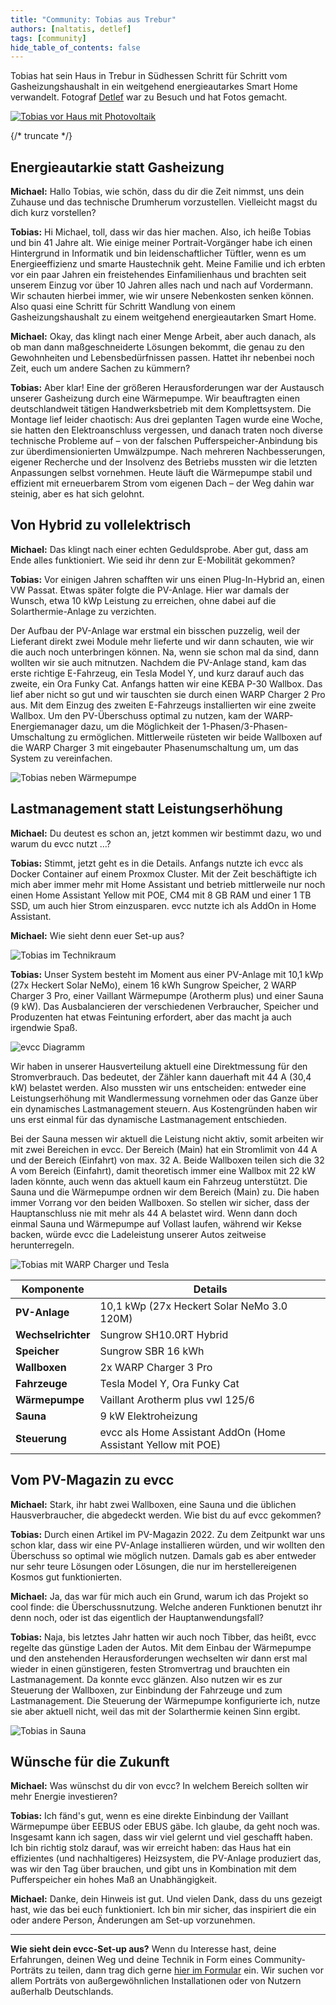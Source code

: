 ```yaml
---
title: "Community: Tobias aus Trebur"
authors: [naltatis, detlef]
tags: [community]
hide_table_of_contents: false
---
```


Tobias hat sein Haus in Trebur in Südhessen Schritt für Schritt vom Gasheizungshaushalt in ein weitgehend energieautarkes Smart Home verwandelt.
Fotograf [Detlef](https://hee.se) war zu Besuch und hat Fotos gemacht.

[![Tobias vor Haus mit Photovoltaik](./tobias-vor-haus-mit-photovoltaik.webp)](/blog/2025/10/04/tobias)

{/* truncate */}

## Energieautarkie statt Gasheizung

**Michael:** Hallo Tobias, wie schön, dass du dir die Zeit nimmst, uns dein Zuhause und das technische Drumherum vorzustellen.
Vielleicht magst du dich kurz vorstellen?

**Tobias:** Hi Michael, toll, dass wir das hier machen.
Also, ich heiße Tobias und bin 41 Jahre alt.
Wie einige meiner Portrait-Vorgänger habe ich einen Hintergrund in Informatik und bin leidenschaftlicher Tüftler, wenn es um Energieeffizienz und smarte Haustechnik geht.
Meine Familie und ich erbten vor ein paar Jahren ein freistehendes Einfamilienhaus und brachten seit unserem Einzug vor über 10 Jahren alles nach und nach auf Vordermann.
Wir schauten hierbei immer, wie wir unsere Nebenkosten senken können.
Also quasi eine Schritt für Schritt Wandlung von einem Gasheizungshaushalt zu einem weitgehend energieautarken Smart Home.

**Michael:** Okay, das klingt nach einer Menge Arbeit, aber auch danach, als ob man dann maßgeschneiderte Lösungen bekommt, die genau zu den Gewohnheiten und Lebensbedürfnissen passen.
Hattet ihr nebenbei noch Zeit, euch um andere Sachen zu kümmern?

**Tobias:** Aber klar!
Eine der größeren Herausforderungen war der Austausch unserer Gasheizung durch eine Wärmepumpe.
Wir beauftragten einen deutschlandweit tätigen Handwerksbetrieb mit dem Komplettsystem.
Die Montage lief leider chaotisch: Aus drei geplanten Tagen wurde eine Woche, sie hatten den Elektroanschluss vergessen, und danach traten noch diverse technische Probleme auf – von der falschen Pufferspeicher-Anbindung bis zur überdimensionierten Umwälzpumpe.
Nach mehreren Nachbesserungen, eigener Recherche und der Insolvenz des Betriebs mussten wir die letzten Anpassungen selbst vornehmen.
Heute läuft die Wärmepumpe stabil und effizient mit erneuerbarem Strom vom eigenen Dach – der Weg dahin war steinig, aber es hat sich gelohnt.

## Von Hybrid zu vollelektrisch

**Michael:** Das klingt nach einer echten Geduldsprobe.
Aber gut, dass am Ende alles funktioniert.
Wie seid ihr denn zur E-Mobilität gekommen?

**Tobias:** Vor einigen Jahren schafften wir uns einen Plug-In-Hybrid an, einen VW Passat.
Etwas später folgte die PV-Anlage.
Hier war damals der Wunsch, etwa 10 kWp Leistung zu erreichen, ohne dabei auf die Solarthermie-Anlage zu verzichten.

Der Aufbau der PV-Anlage war erstmal ein bisschen puzzelig, weil der Lieferant direkt zwei Module mehr lieferte und wir dann schauten, wie wir die auch noch unterbringen können.
Na, wenn sie schon mal da sind, dann wollten wir sie auch mitnutzen.
Nachdem die PV-Anlage stand, kam das erste richtige E-Fahrzeug, ein Tesla Model Y, und kurz darauf auch das zweite, ein Ora Funky Cat.
Anfangs hatten wir eine KEBA P-30 Wallbox.
Das lief aber nicht so gut und wir tauschten sie durch einen WARP Charger 2 Pro aus.
Mit dem Einzug des zweiten E-Fahrzeugs installierten wir eine zweite Wallbox.
Um den PV-Überschuss optimal zu nutzen, kam der WARP-Energiemanager dazu, um die Möglichkeit der 1-Phasen/3-Phasen-Umschaltung zu ermöglichen.
Mittlerweile rüsteten wir beide Wallboxen auf die WARP Charger 3 mit eingebauter Phasenumschaltung um, um das System zu vereinfachen.

![Tobias neben Wärmepumpe](./tobias-neben-waermepumpe.webp)

## Lastmanagement statt Leistungserhöhung

**Michael:** Du deutest es schon an, jetzt kommen wir bestimmt dazu, wo und warum du evcc nutzt …?

**Tobias:** Stimmt, jetzt geht es in die Details.
Anfangs nutzte ich evcc als Docker Container auf einem Proxmox Cluster.
Mit der Zeit beschäftigte ich mich aber immer mehr mit Home Assistant und betrieb mittlerweile nur noch einen Home Assistant Yellow mit POE, CM4 mit 8 GB RAM und einer 1 TB SSD, um auch hier Strom einzusparen.
evcc nutzte ich als AddOn in Home Assistant.

**Michael:** Wie sieht denn euer Set-up aus?

![Tobias im Technikraum](./tobias-in-technikraum.webp)

**Tobias:** Unser System besteht im Moment aus einer PV-Anlage mit 10,1 kWp (27x Heckert Solar NeMo), einem 16 kWh Sungrow Speicher, 2 WARP Charger 3 Pro, einer Vaillant Wärmepumpe (Arotherm plus) und einer Sauna (9 kW).
Das Ausbalancieren der verschiedenen Verbraucher, Speicher und Produzenten hat etwas Feintuning erfordert, aber das macht ja auch irgendwie Spaß.

![evcc Diagramm](./tobias-diagram.svg)

Wir haben in unserer Hausverteilung aktuell eine Direktmessung für den Stromverbrauch.
Das bedeutet, der Zähler kann dauerhaft mit 44 A (30,4 kW) belastet werden.
Also mussten wir uns entscheiden: entweder eine Leistungserhöhung mit Wandlermessung vornehmen oder das Ganze über ein dynamisches Lastmanagement steuern.
Aus Kostengründen haben wir uns erst einmal für das dynamische Lastmanagement entschieden.

Bei der Sauna messen wir aktuell die Leistung nicht aktiv, somit arbeiten wir mit zwei Bereichen in evcc.
Der Bereich (Main) hat ein Stromlimit von 44 A und der Bereich (Einfahrt) von max. 32 A.
Beide Wallboxen teilen sich die 32 A vom Bereich (Einfahrt), damit theoretisch immer eine Wallbox mit 22 kW laden könnte, auch wenn das aktuell kaum ein Fahrzeug unterstützt.
Die Sauna und die Wärmepumpe ordnen wir dem Bereich (Main) zu.
Die haben immer Vorrang vor den beiden Wallboxen.
So stellen wir sicher, dass der Hauptanschluss nie mit mehr als 44 A belastet wird.
Wenn dann doch einmal Sauna und Wärmepumpe auf Vollast laufen, während wir Kekse backen, würde evcc die Ladeleistung unserer Autos zeitweise herunterregeln.

![Tobias mit WARP Charger und Tesla](./tobias-warp-charger-tesla.webp)

| Komponente           | Details                                                       |
| -------------------- | ------------------------------------------------------------- |
| **PV-Anlage**        | 10,1 kWp (27x Heckert Solar NeMo 3.0 120M)                    |
| **Wechselrichter**   | Sungrow SH10.0RT Hybrid                                       |
| **Speicher**         | Sungrow SBR 16 kWh                                            |
| **Wallboxen**        | 2x WARP Charger 3 Pro                                         |
| **Fahrzeuge**        | Tesla Model Y, Ora Funky Cat                                  |
| **Wärmepumpe**       | Vaillant Arotherm plus vwl 125/6                              |
| **Sauna**            | 9 kW Elektroheizung                                           |
| **Steuerung**        | evcc als Home Assistant AddOn (Home Assistant Yellow mit POE) |

## Vom PV-Magazin zu evcc

**Michael:** Stark, ihr habt zwei Wallboxen, eine Sauna und die üblichen Hausverbraucher, die abgedeckt werden.
Wie bist du auf evcc gekommen?

**Tobias:** Durch einen Artikel im PV-Magazin 2022.
Zu dem Zeitpunkt war uns schon klar, dass wir eine PV-Anlage installieren würden, und wir wollten den Überschuss so optimal wie möglich nutzen.
Damals gab es aber entweder nur sehr teure Lösungen oder Lösungen, die nur im herstellereigenen Kosmos gut funktionierten.

**Michael:** Ja, das war für mich auch ein Grund, warum ich das Projekt so cool finde: die Überschussnutzung.
Welche anderen Funktionen benutzt ihr denn noch, oder ist das eigentlich der Hauptanwendungsfall?

**Tobias:** Naja, bis letztes Jahr hatten wir auch noch Tibber, das heißt, evcc regelte das günstige Laden der Autos.
Mit dem Einbau der Wärmepumpe und den anstehenden Herausforderungen wechselten wir dann erst mal wieder in einen günstigeren, festen Stromvertrag und brauchten ein Lastmanagement.
Da konnte evcc glänzen.
Also nutzen wir es zur Steuerung der Wallboxen, zur Einbindung der Fahrzeuge und zum Lastmanagement.
Die Steuerung der Wärmepumpe konfigurierte ich, nutze sie aber aktuell nicht, weil das mit der Solarthermie keinen Sinn ergibt.

![Tobias in Sauna](./tobias-in-sauna.webp)

## Wünsche für die Zukunft

**Michael:** Was wünschst du dir von evcc?
In welchem Bereich sollten wir mehr Energie investieren?

**Tobias:** Ich fänd's gut, wenn es eine direkte Einbindung der Vaillant Wärmepumpe über EEBUS oder EBUS gäbe.
Ich glaube, da geht noch was.
Insgesamt kann ich sagen, dass wir viel gelernt und viel geschafft haben.
Ich bin richtig stolz darauf, was wir erreicht haben: das Haus hat ein effizientes (und nachhaltigeres) Heizsystem, die PV-Anlage produziert das, was wir den Tag über brauchen, und gibt uns in Kombination mit dem Pufferspeicher ein hohes Maß an Unabhängigkeit.

**Michael:** Danke, dein Hinweis ist gut.
Und vielen Dank, dass du uns gezeigt hast, wie das bei euch funktioniert.
Ich bin mir sicher, das inspiriert die ein oder andere Person, Änderungen am Set-up vorzunehmen.

---

**Wie sieht dein evcc-Set-up aus?**
Wenn du Interesse hast, deine Erfahrungen, deinen Weg und deine Technik in Form eines Community-Porträts zu teilen, dann trag dich gerne [hier im Formular](https://airtable.com/appDI3xIiev1DOpMY/shrW1zGH26KElfZOK) ein.
Wir suchen vor allem Porträts von außergewöhnlichen Installationen oder von Nutzern außerhalb Deutschlands.
